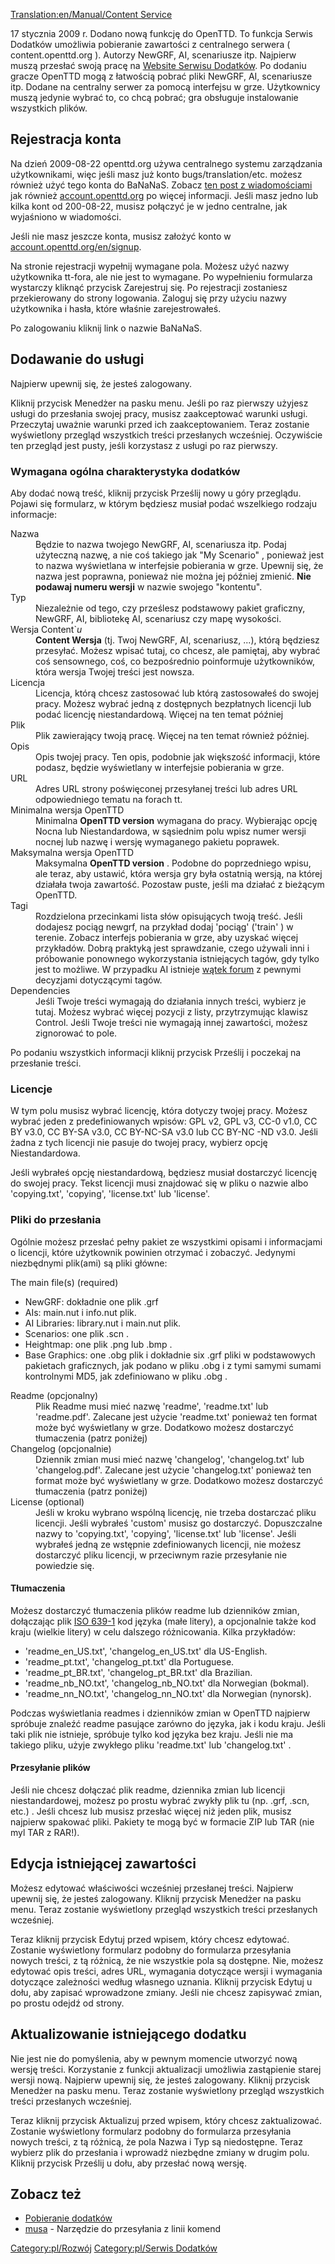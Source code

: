 [[Translation:en/Manual/Content Service]]


{{en/Feature|0.7|align="right"|text=(since 0.7.0)}}

17 stycznia 2009 r. Dodano nową funkcję do OpenTTD. To funkcja Serwis Dodatków umożliwia pobieranie zawartości z centralnego serwera ( content.openttd.org ). Autorzy NewGRF, AI, scenariusze itp. Najpierw muszą przesłać swoją pracę na [http://content.openttd.org/ Website Serwisu Dodatków]. Po dodaniu gracze OpenTTD mogą z łatwością pobrać pliki NewGRF, AI, scenariusze itp. Dodane na centralny serwer za pomocą interfejsu w grze. Użytkownicy muszą jedynie wybrać to, co chcą pobrać; gra obsługuje instalowanie wszystkich plików.

==Rejestracja konta==
Na dzień 2009-08-22 openttd.org używa centralnego systemu zarządzania użytkownikami, więc jeśli masz już konto bugs/translation/etc. możesz również użyć tego konta do BaNaNaS. Zobacz [http://www.openttd.org/en/news/101 ten post z wiadomościami] jak również [http://account.openttd.org account.openttd.org] po więcej informacji. Jeśli masz jedno lub kilka kont od 200-08-22, musisz połączyć je w jedno centralne, jak wyjaśniono w wiadomości.

Jeśli nie masz jeszcze konta, musisz założyć konto w [http://account.openttd.org/en/signup account.openttd.org/en/signup].

Na stronie rejestracji wypełnij wymagane pola. Możesz użyć nazwy użytkownika tt-fora, ale nie jest to wymagane. Po wypełnieniu formularza wystarczy kliknąć przycisk Zarejestruj się. Po rejestracji zostaniesz przekierowany do strony logowania. Zaloguj się przy użyciu nazwy użytkownika i hasła, które właśnie zarejestrowałeś.

Po zalogowaniu kliknij link o nazwie BaNaNaS.

==Dodawanie do usługi==
Najpierw upewnij się, że jesteś zalogowany.

Kliknij przycisk Menedżer na pasku menu. Jeśli po raz pierwszy użyjesz usługi do przesłania swojej pracy, musisz zaakceptować warunki usługi. Przeczytaj uważnie warunki przed ich zaakceptowaniem.
<!--{{note|You are only allowed to upload content of which you are (one of) the original author(s)!}}-->
{{pl/informacja|Dozwolone jest przesyłanie treści, których jesteś (jednym z) oryginalny(ch) autor(ów)!}}
Teraz zostanie wyświetlony przegląd wszystkich treści przesłanych wcześniej. Oczywiście ten przegląd jest pusty, jeśli korzystasz z usługi po raz pierwszy. 

===Wymagana ogólna charakterystyka dodatków===
Aby dodać nową treść, kliknij przycisk Prześlij nowy u góry przeglądu. Pojawi się formularz, w którym będziesz musiał podać wszelkiego rodzaju informacje:

;Nazwa
:Będzie to nazwa twojego NewGRF, AI, scenariusza itp. Podaj użyteczną nazwę, a nie coś takiego jak "My Scenario" , ponieważ jest to nazwa wyświetlana w interfejsie pobierania w grze. Upewnij się, że nazwa jest poprawna, ponieważ nie można jej później zmienić. '''Nie podawaj numeru wersji''' w nazwie swojego "kontentu".
;Typ
:Niezależnie od tego, czy prześlesz podstawowy pakiet graficzny, NewGRF, AI, bibliotekę AI, scenariusz czy mapę wysokości.
;Wersja Content`''u''
:'''Content Wersja'''  (tj. Twoj NewGRF, AI, scenariusz, ...), którą będziesz przesyłać. Możesz wpisać tutaj, co chcesz, ale pamiętaj, aby wybrać coś sensownego, coś, co bezpośrednio poinformuje użytkowników, która wersja Twojej treści jest nowsza.
;Licencja
:Licencja, którą chcesz zastosować lub którą zastosowałeś do swojej pracy. Możesz wybrać jedną z dostępnych bezpłatnych licencji lub podać licencję niestandardową. Więcej na ten temat później
;Plik
:Plik zawierający twoją pracę. Więcej na ten temat również później.
;Opis
:Opis twojej pracy. Ten opis, podobnie jak większość informacji, które podasz, będzie wyświetlany w interfejsie pobierania w grze.
;URL
:Adres URL strony poświęconej przesyłanej treści lub adres URL odpowiedniego tematu na forach tt.
;Minimalna wersja OpenTTD
:Minimalna '''OpenTTD version''' wymagana do pracy. Wybierając opcję Nocna lub Niestandardowa, w sąsiednim polu wpisz numer wersji nocnej lub nazwę i wersję wymaganego pakietu poprawek.
;Maksymalna wersja OpenTTD
:Maksymalna '''OpenTTD version''' . Podobne do poprzedniego wpisu, ale teraz, aby ustawić, która wersja gry była ostatnią wersją, na której działała twoja zawartość. Pozostaw puste, jeśli ma działać z bieżącym OpenTTD.
;Tagi
:Rozdzielona przecinkami lista słów opisujących twoją treść. Jeśli dodajesz pociąg newgrf, na przykład dodaj 'pociąg' ('train' ) w terenie. Zobacz interfejs pobierania w grze, aby uzyskać więcej przykładów. Dobrą praktyką jest sprawdzanie, czego używali inni i próbowanie ponownego wykorzystania istniejących tagów, gdy tylko jest to możliwe. W przypadku AI istnieje [http://www.tt-forums.net/viewtopic.php?f=65&t=41473 wątek forum] z pewnymi decyzjami dotyczącymi tagów. 
;Dependencies
:Jeśli Twoje treści wymagają do działania innych treści, wybierz je tutaj. Możesz wybrać więcej pozycji z listy, przytrzymując klawisz Control. Jeśli Twoje treści nie wymagają innej zawartości, możesz zignorować to pole.

Po podaniu wszystkich informacji kliknij przycisk Prześlij i poczekaj na przesłanie treści.

===Licencje===
W tym polu musisz wybrać licencję, która dotyczy twojej pracy. Możesz wybrać jeden z predefiniowanych wpisów: GPL v2, GPL v3, CC-0 v1.0, CC BY v3.0, CC BY-SA v3.0, CC BY-NC-SA v3.0 lub CC BY-NC -ND v3.0. Jeśli żadna z tych licencji nie pasuje do twojej pracy, wybierz opcję Niestandardowa.

Jeśli wybrałeś opcję niestandardową, będziesz musiał dostarczyć licencję do swojej pracy. Tekst licencji musi znajdować się w pliku o nazwie albo 'copying.txt', 'copying', 'license.txt' lub 'license'.

===Pliki do przesłania===
Ogólnie możesz przesłać pełny pakiet ze wszystkimi opisami i informacjami o licencji, które użytkownik powinien otrzymać i zobaczyć. Jedynymi niezbędnymi plik(ami) są pliki główne:
;The main file(s) (required)
*NewGRF: dokładnie one plik .grf 
*AIs: main.nut i info.nut plik.
*AI Libraries: library.nut i main.nut plik.
*Scenarios: one plik .scn .
*Heightmap: one plik .png lub .bmp .
*Base Graphics: one .obg plik i dokładnie six .grf pliki w podstawowych pakietach graficznych, jak podano w pliku .obg i z tymi samymi sumami kontrolnymi MD5, jak zdefiniowano w pliku .obg .
; Readme (opcjonalny)
:Plik Readme musi mieć nazwę 'readme', 'readme.txt' lub 'readme.pdf'. Zalecane jest użycie 'readme.txt' ponieważ ten format może być wyświetlany w grze. Dodatkowo możesz dostarczyć tłumaczenia (patrz poniżej)
; Changelog (opcjonalnie)
: Dziennik zmian musi mieć nazwę 'changelog', 'changelog.txt' lub 'changelog.pdf'. Zalecane jest użycie 'changelog.txt' ponieważ ten format może być wyświetlany w grze. Dodatkowo możesz dostarczyć tłumaczenia (patrz poniżej)
; License (optional)
: Jeśli w kroku wybrano wspólną licencję, nie trzeba dostarczać pliku licencji. Jeśli wybrałeś 'custom' musisz go dostarczyć. Dopuszczalne nazwy to 'copying.txt', 'copying', 'license.txt' lub 'license'. Jeśli wybrałeś jedną ze wstępnie zdefiniowanych licencji, nie możesz dostarczyć pliku licencji, w przeciwnym razie przesyłanie nie powiedzie się.

====Tłumaczenia====
Możesz dostarczyć tłumaczenia plików readme lub dzienników zmian, dołączając plik [http://en.wikipedia.org/wiki/List_of_ISO_639-1_codes ISO 639-1] kod języka (małe litery), a opcjonalnie także kod kraju (wielkie litery) w celu dalszego różnicowania. Kilka przykładów:
* 'readme_en_US.txt', 'changelog_en_US.txt' dla US-English.
* 'readme_pt.txt', 'changelog_pt.txt' dla Portuguese.
* 'readme_pt_BR.txt', 'changelog_pt_BR.txt' dla Brazilian.
* 'readme_nb_NO.txt', 'changelog_nb_NO.txt' dla Norwegian (bokmal).
* 'readme_nn_NO.txt', 'changelog_nn_NO.txt' dla Norwegian (nynorsk).
Podczas wyświetlania readmes i dzienników zmian w OpenTTD najpierw spróbuje znaleźć readme pasujące zarówno do języka, jak i kodu kraju. Jeśli taki plik nie istnieje, spróbuje tylko kod języka bez kraju. Jeśli nie ma takiego pliku, użyje zwykłego pliku 'readme.txt' lub 'changelog.txt' .

====Przesyłanie plików====
Jeśli nie chcesz dołączać plik readme, dziennika zmian lub licencji niestandardowej, możesz po prostu wybrać zwykły plik tu (np. .grf, .scn, etc.) . Jeśli chcesz lub musisz przesłać więcej niż jeden plik, musisz najpierw spakować pliki. Pakiety te mogą być w formacie ZIP lub TAR (nie myl TAR z RAR!).

==Edycja istniejącej zawartości==
Możesz edytować właściwości wcześniej przesłanej treści. Najpierw upewnij się, że jesteś zalogowany.
Kliknij przycisk Menedżer na pasku menu. Teraz zostanie wyświetlony przegląd wszystkich treści przesłanych wcześniej.

Teraz kliknij przycisk Edytuj przed wpisem, który chcesz edytować. Zostanie wyświetlony formularz podobny do formularza przesyłania nowych treści, z tą różnicą, że nie wszystkie pola są dostępne. Nie, możesz edytować opis treści, adres URL, wymagania dotyczące wersji i wymagania dotyczące zależności według własnego uznania. Kliknij przycisk Edytuj u dołu, aby zapisać wprowadzone zmiany. Jeśli nie chcesz zapisywać zmian, po prostu odejdź od strony.

==Aktualizowanie istniejącego dodatku==
Nie jest nie do pomyślenia, aby w pewnym momencie utworzyć nową wersję treści. Korzystanie z funkcji aktualizacji umożliwia zastąpienie starej wersji nową. Najpierw upewnij się, że jesteś zalogowany.
Kliknij przycisk Menedżer na pasku menu. Teraz zostanie wyświetlony przegląd wszystkich treści przesłanych wcześniej.

Teraz kliknij przycisk Aktualizuj przed wpisem, który chcesz zaktualizować. Zostanie wyświetlony formularz podobny do formularza przesyłania nowych treści, z tą różnicą, że pola Nazwa i Typ są niedostępne. Teraz wybierz plik do przesłania i wprowadź niezbędne zmiany w drugim polu. Kliknij przycisk Prześlij u dołu, aby przesłać nową wersję.

==Zobacz też==
*[[pl/Dodatki online|Pobieranie dodatków]]
*[http://www.tt-forums.net/viewtopic.php?f=29&t=63119 musa] - Narzędzie do przesyłania z linii komend 

<!--[[Category:Development]]--> [[Category:pl/Rozwój]]
<!--[[Category:Content Service]]--> [[Category:pl/Serwis Dodatków]]